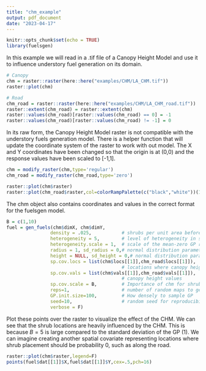 ```yaml
---
title: "chm_example"
output: pdf_document
date: "2023-04-17"
---
```


```r
knitr::opts_chunk$set(echo = TRUE)
library(fuelsgen)
```

In this example we will read in a .tif file of a Canopy Height Model and use it to influence understory fuel generation on its domain.

```r
# Canopy
chm = raster::raster(here::here("examples/CHM/LA_CHM.tif"))
raster::plot(chm)

# Road
chm_road = raster::raster(here::here("examples/CHM/LA_CHM_road.tif"))
raster::extent(chm_road) = raster::extent(chm)
raster::values(chm_road)[raster::values(chm_road) == 0] = -1
raster::values(chm_road)[raster::values(chm_road) != -1] = 0
```

In its raw form, the Canopy Height Model raster is not compatible with the understory fuels generation model. There is a helper function that will update the coordinate system of the raster to work with out model. The X and Y coordinates have been changed so that the origin is at (0,0) and the response values have been scaled to [-1,1].

```r
chm = modify_raster(chm,type='regular')
chm_road = modify_raster(chm_road,type='zero')

raster::plot(chm$raster)
raster::plot(chm_road$raster,col=colorRampPalette(c("black","white"))(11))
```

The chm object also contains coordinates and values in the correct format for the fuelsgen model.

```r
B = c(1,10)
fuel = gen_fuels(chm$dimX, chm$dimY,
                density = .025,           # shrubs per unit area before downsampling
                heterogeneity = 5,        # level of heterogeneity in shrub placement
                heterogeneity.scale = 1,  # scale of the mean-zero GP realization
                radius = 1, sd_radius = 0,# normal distribution parameters for shrub radius
                height = NULL, sd_height = 0,# normal distribution parameters for shrub height
                sp.cov.locs = list(chm$locs[[1]],chm_road$locs[[1]]),
                                          # locations where canopy height is known
                sp.cov.vals = list(chm$vals[[1]],chm_road$vals[[1]]),     
                                          # canopy height values
                sp.cov.scale = B,         # Importance of chm for shrub placement
                reps=1,                   # number of random maps to generate
                GP.init.size=100,         # How densely to sample GP
                seed=10,                  # random seed for reproducibility)
                verbose = F)                 
```

Plot these points over the raster to visualize the effect of the CHM. We can see that the shrub locations are heavily influenced by the CHM. This is because $B=5$ is large compared to the standard deviation of the GP (1). We can imagine creating another spatial covariate representing locations where shrub placement should be probability 0, such as along the road.

```r
raster::plot(chm$raster,legend=F)
points(fuel$dat[[1]]$X,fuel$dat[[1]]$Y,cex=.5,pch=16)
```

